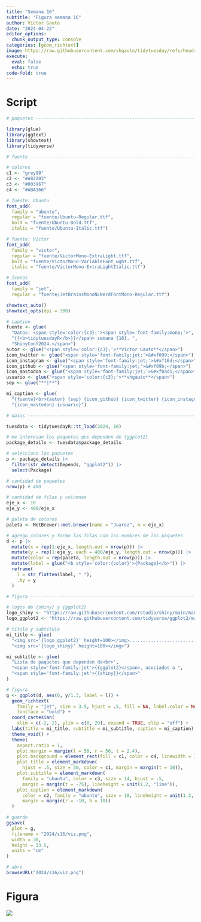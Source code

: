 ```yaml
---
title: "Semana 16"
subtitle: "Figura semana 16"
author: Víctor Gauto
date: "2024-04-22"
editor_options:
  chunk_output_type: console
categories: [geom_richtext]
image: https://raw.githubusercontent.com/vhgauto/tidytuesday/refs/heads/main/2024/s16/viz.png
execute:
  eval: false
  echo: true
code-fold: true
---
```



# Script

```r

# paquetes ----------------------------------------------------------------

library(glue)
library(ggtext)
library(showtext)
library(tidyverse)

# fuente ------------------------------------------------------------------

# colores
c1 <- "grey90"
c2 <- "#A82203"
c3 <- "#003967"
c4 <- "#ABA366"

# fuente: Ubuntu
font_add(
  family = "ubuntu", 
  regular = "fuente/Ubuntu-Regular.ttf",
  bold = "fuente/Ubuntu-Bold.ttf",
  italic = "fuente/Ubuntu-Italic.ttf")

# fuente: Victor
font_add(
  family = "victor", 
  regular = "fuente/VictorMono-ExtraLight.ttf",
  bold = "fuente/VictorMono-VariableFont_wght.ttf",
  italic = "fuente/VictorMono-ExtraLightItalic.ttf")

# íconos
font_add(
  family = "jet", 
  regular = "fuente/JetBrainsMonoNLNerdFontMono-Regular.ttf")

showtext_auto()
showtext_opts(dpi = 300)

# caption
fuente <- glue(
  "Datos: <span style='color:{c3};'><span style='font-family:mono;'>",
  "{{<b>tidytuesdayR</b>}}</span> semana {16}. ",
  "ShinyConf2024.</span>")
autor <- glue("<span style='color:{c3};'>**Víctor Gauto**</span>")
icon_twitter <- glue("<span style='font-family:jet;'>&#xf099;</span>")
icon_instagram <- glue("<span style='font-family:jet;'>&#xf16d;</span>")
icon_github <- glue("<span style='font-family:jet;'>&#xf09b;</span>")
icon_mastodon <- glue("<span style='font-family:jet;'>&#xf0ad1;</span>")
usuario <- glue("<span style='color:{c3};'>**vhgauto**</span>")
sep <- glue("**|**")

mi_caption <- glue(
  "{fuente}<br>{autor} {sep} {icon_github} {icon_twitter} {icon_instagram} ",
  "{icon_mastodon} {usuario}")

# datos -------------------------------------------------------------------

tuesdata <- tidytuesdayR::tt_load(2024, 16)

# me interesan los paquetes que dependen de {ggplot2}
package_details <- tuesdata$package_details

# selecciono los paquetes
p <- package_details |> 
  filter(str_detect(Depends, "ggplot2")) |> 
  select(Package)

# cantidad de paquetes
nrow(p) # 400

# cantidad de filas y columnas
eje_x <- 10
eje_y <- 400/eje_x

# paleta de colores
paleta <- MetBrewer::met.brewer(name = "Juarez", n = eje_x)

# agrego colores y formo las filas con los nombres de los paquetes
d <- p |> 
  mutate(x = rep(1:eje_x, length.out = nrow(p))) |> 
  mutate(y = rep(1:eje_y, each = 400/eje_y, length.out = nrow(p))) |> 
  mutate(color = rep(paleta, length.out = nrow(p))) |> 
  mutate(label = glue("<b style='color:{color}'>{Package}</b>")) |> 
  reframe(
    l = str_flatten(label, " "),
    .by = y
  )

# figura ------------------------------------------------------------------

# logos de {shiny} y {ggplot2}
logo_shiny <- "https://raw.githubusercontent.com/rstudio/shiny/main/man/figures/logo.png"
logo_ggplot2 <- "https://raw.githubusercontent.com/tidyverse/ggplot2/main/man/figures/logo.png"

# título y subtítulo
mi_title <- glue(
  "<img src='{logo_ggplot2}' height=100></img>.........................",
  "<img src='{logo_shiny}' height=100></img>")

mi_subtitle <- glue(
  "Lista de paquetes que dependen de<br>",
  "<span style='font-family:jet'>{{ggplot2}</span>, asociados a ",
  "<span style='font-family:jet'>{{shiny}}</span>"
)

# figura
g <- ggplot(d, aes(0, y/1.3, label = l)) +
  geom_richtext(
    family = "jet", size = 3.5, hjust = .5, fill = NA, label.color = NA,
    fontface = "bold") +
  coord_cartesian(
    xlim = c(-2, 2), ylim = c(0, 29), expand = TRUE, clip = "off") +
  labs(title = mi_title, subtitle = mi_subtitle, caption = mi_caption) +
  theme_void() +
  theme(
    aspect.ratio = 1,
    plot.margin = margin(l = 50, r = 50, t = 2.4),
    plot.background = element_rect(fill = c1, color = c4, linewidth = 3),
    plot.title = element_markdown(
      hjust = .5, size = 50, color = c1, margin = margin(t = 10)),
    plot.subtitle = element_markdown(
      family = "ubuntu", color = c3, size = 14, hjust = .5, 
      margin = margin(t = -75), lineheight = unit(1.2, "line")),
    plot.caption = element_markdown(
      color = c2, family = "ubuntu", size = 10, lineheight = unit(1.2, "line"),
      margin = margin(r = -10, b = 10))
  )

# guardo
ggsave(
  plot = g,
  filename = "2024/s16/viz.png",
  width = 30,
  height = 33.5,
  units = "cm"
)

# abro
browseURL("2024/s16/viz.png")
```

# Figura

![](https://raw.githubusercontent.com/vhgauto/tidytuesday/refs/heads/main/2024/s16/viz.png)


